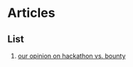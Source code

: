 # Articles

## List
1. [our opinion on hackathon vs. bounty](/articles/our-opinion-on-hackathon-vs-bounty)